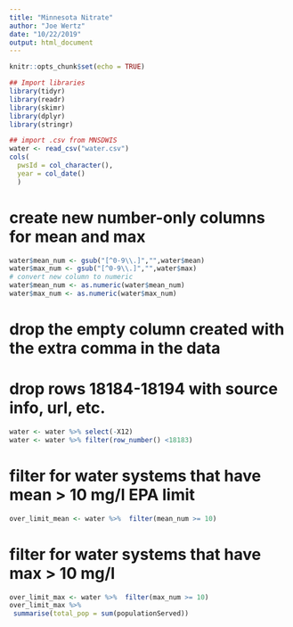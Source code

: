 ```yaml
---
title: "Minnesota Nitrate"
author: "Joe Wertz"
date: "10/22/2019"
output: html_document
---
```


```r
knitr::opts_chunk$set(echo = TRUE)
```

```r
## Import libraries
library(tidyr)
library(readr)
library(skimr)
library(dplyr)
library(stringr)
```

```r
## import .csv from MNSDWIS
water <- read_csv("water.csv")
cols(
  pwsId = col_character(),
  year = col_date()
  )
```
# create new number-only columns for mean and max
```r
water$mean_num <- gsub("[^0-9\\.]","",water$mean)
water$max_num <- gsub("[^0-9\\.]","",water$max)
# convert new column to numeric
water$mean_num <- as.numeric(water$mean_num)
water$max_num <- as.numeric(water$max_num)

```

# drop the empty column created with the extra comma in the data
# drop rows 18184-18194 with source info, url, etc.
```r
water <- water %>% select(-X12)
water <- water %>% filter(row_number() <18183)
```

# filter for water systems that have mean > 10 mg/l EPA limit
```r
over_limit_mean <- water %>%  filter(mean_num >= 10)
```

# filter for water systems that have max > 10 mg/l 
```r
over_limit_max <- water %>%  filter(max_num >= 10)
over_limit_max %>% 
 summarise(total_pop = sum(populationServed))
```


